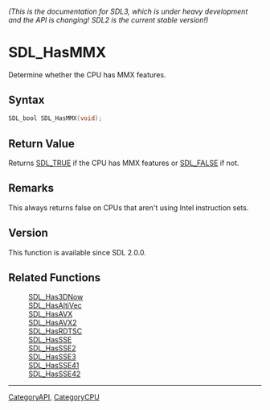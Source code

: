 ====== (This is the documentation for SDL3, which is under heavy development and the API is changing! SDL2 is the current stable version!) ======
= SDL_HasMMX =

Determine whether the CPU has MMX features.

== Syntax ==

<syntaxhighlight lang='c'>
SDL_bool SDL_HasMMX(void);
</syntaxhighlight>

== Return Value ==

Returns [[SDL_TRUE]] if the CPU has MMX features or [[SDL_FALSE]] if not.

== Remarks ==

This always returns false on CPUs that aren't using Intel instruction sets.

== Version ==

This function is available since SDL 2.0.0.

== Related Functions ==

:[[SDL_Has3DNow]]
:[[SDL_HasAltiVec]]
:[[SDL_HasAVX]]
:[[SDL_HasAVX2]]
:[[SDL_HasRDTSC]]
:[[SDL_HasSSE]]
:[[SDL_HasSSE2]]
:[[SDL_HasSSE3]]
:[[SDL_HasSSE41]]
:[[SDL_HasSSE42]]

----
[[CategoryAPI]], [[CategoryCPU]]


